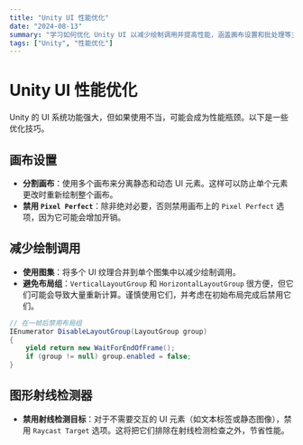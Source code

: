 ```yaml
---
title: "Unity UI 性能优化"
date: "2024-08-13"
summary: "学习如何优化 Unity UI 以减少绘制调用并提高性能，涵盖画布设置和批处理等主题。"
tags: ["Unity", "性能优化"]
---
```


# Unity UI 性能优化

Unity 的 UI 系统功能强大，但如果使用不当，可能会成为性能瓶颈。以下是一些优化技巧。

## 画布设置

- **分割画布**：使用多个画布来分离静态和动态 UI 元素。这样可以防止单个元素更改时重新绘制整个画布。
- **禁用 `Pixel Perfect`**：除非绝对必要，否则禁用画布上的 `Pixel Perfect` 选项，因为它可能会增加开销。

## 减少绘制调用

- **使用图集**：将多个 UI 纹理合并到单个图集中以减少绘制调用。
- **避免布局组**：`VerticalLayoutGroup` 和 `HorizontalLayoutGroup` 很方便，但它们可能会导致大量重新计算。谨慎使用它们，并考虑在初始布局完成后禁用它们。

```csharp
// 在一帧后禁用布局组
IEnumerator DisableLayoutGroup(LayoutGroup group)
{
    yield return new WaitForEndOfFrame();
    if (group != null) group.enabled = false;
}
```

## 图形射线检测器

- **禁用射线检测目标**：对于不需要交互的 UI 元素（如文本标签或静态图像），禁用 `Raycast Target` 选项。这将把它们排除在射线检测检查之外，节省性能。